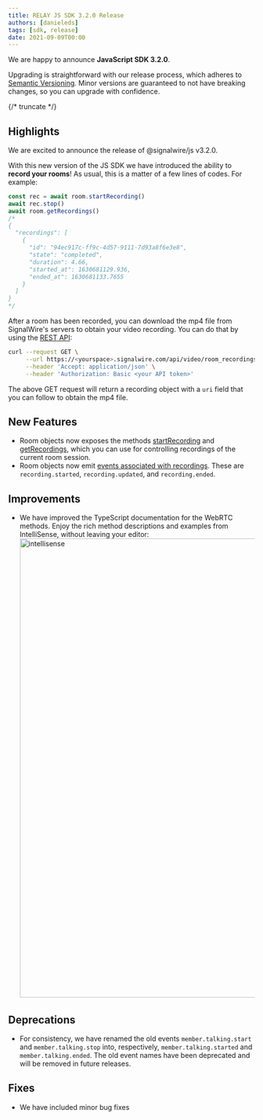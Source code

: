 ---
title: RELAY JS SDK 3.2.0 Release
authors: [danieleds]
tags: [sdk, release]
date: 2021-09-09T00:00
---


We are happy to announce **JavaScript SDK 3.2.0**.

Upgrading is straightforward with our release process, which adheres to [Semantic Versioning](https://semver.org/).
Minor versions are guaranteed to not have breaking changes, so you can upgrade with confidence.

<ReleaseCard library="@signalwire/js" version="3.2.0" releaseType="minor"/>


{/* truncate */}

## Highlights

We are excited to announce the release of @signalwire/js v3.2.0.

With this new version of the JS SDK we have introduced the ability to **record your rooms**! As usual, this is a matter of a few lines of codes. For example:

```typescript
const rec = await room.startRecording()
await rec.stop()
await room.getRecordings()
/*
{
  "recordings": [
    {
      "id": "94ec917c-ff9c-4d57-9111-7d93a8f6e3e8",
      "state": "completed",
      "duration": 4.66,
      "started_at": 1630681129.936,
      "ended_at": 1630681133.7655
    }
  ]
}
*/
```

After a room has been recorded, you can download the mp4 file from SignalWire's servers to obtain your video recording. You can do that by using the [REST API](https://developer.signalwire.com/apis/reference/overview):

```bash
curl --request GET \
     --url https://<yourspace>.signalwire.com/api/video/room_recordings/94ec917c-ff9c-4d57-9111-7d93a8f6e3e8 \
     --header 'Accept: application/json' \
     --header 'Authorization: Basic <your API token>'
```

The above GET request will return a recording object with a `uri` field that you can follow to obtain the mp4 file.

## New Features

- Room objects now exposes the methods [startRecording](/sdks/reference/browser-sdk/video/video-roomsession#startrecording) and [getRecordings](/sdks/reference/browser-sdk/video/video-roomsession#getrecordings), which you can use for controlling recordings of the current room session.
- Room objects now emit [events associated with recordings](/sdks/reference/browser-sdk/video/video-roomsession#events). These are `recording.started`, `recording.updated`, and `recording.ended`.

## Improvements

- We have improved the TypeScript documentation for the WebRTC methods. Enjoy the rich method descriptions and examples from IntelliSense, without leaving your editor:
    <img width="936" alt="intellisense" src={ideImg} />

## Deprecations
- For consistency, we have renamed the old events `member.talking.start` and `member.talking.stop` into, respectively, `member.talking.started` and `member.talking.ended`. The old event names have been deprecated and will be removed in future releases.

## Fixes

- We have included minor bug fixes



